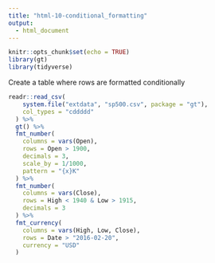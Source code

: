 ```yaml
---
title: "html-10-conditional_formatting"
output:
  - html_document
---
```


```r
knitr::opts_chunk$set(echo = TRUE)
library(gt)
library(tidyverse)
```

Create a table where rows are formatted conditionally

```r
readr::read_csv(
    system.file("extdata", "sp500.csv", package = "gt"),
    col_types = "cddddd"
  ) %>%
  gt() %>%
  fmt_number(
    columns = vars(Open),
    rows = Open > 1900,
    decimals = 3,
    scale_by = 1/1000,
    pattern = "{x}K"
  ) %>%
  fmt_number(
    columns = vars(Close),
    rows = High < 1940 & Low > 1915,
    decimals = 3
  ) %>%
  fmt_currency(
    columns = vars(High, Low, Close),
    rows = Date > "2016-02-20",
    currency = "USD"
  )
```
